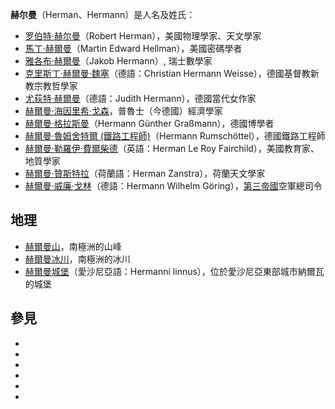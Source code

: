 '''赫尔曼'''（Herman、Hermann）是人名及姓氏：

*[[罗伯特·赫尔曼|罗伯特·赫尔曼]]（Robert Herman），美國物理學家、天文學家
*[[馬丁·赫爾曼|馬丁·赫爾曼]]（Martin Edward Hellman），美國密碼學者
*[[雅各布·赫爾曼|雅各布·赫爾曼]]（Jakob Hermann）, 瑞士數學家
*[[克里斯丁·赫爾曼·魏塞|克里斯丁·赫爾曼·魏塞]]（德語：Christian Hermann Weisse），德國基督教新教宗教哲學家
*[[尤荻特·赫爾曼|尤荻特·赫爾曼]]（德語：Judith Hermann），德國當代女作家
*[[赫爾曼·海因里希·戈森|赫爾曼·海因里希·戈森]]，普魯士（今德國）經濟學家
*[[赫爾曼·格拉斯曼|赫爾曼·格拉斯曼]]（Hermann Günther Graßmann），德國博學者
*[[赫爾曼·魯姆舍特爾_(鐵路工程師)|赫爾曼·魯姆舍特爾 (鐵路工程師)]]（Hermann Rumschöttel），德國鐵路工程師
*[[赫爾曼·勒羅伊·費爾柴德|赫爾曼·勒羅伊·費爾柴德]]（英語：Herman Le Roy Fairchild），美國教育家、地質學家
*[[赫爾曼·贊斯特拉|赫爾曼·贊斯特拉]]（荷蘭語：Herman Zanstra），荷蘭天文學家
*[[赫爾曼·威廉·戈林|赫爾曼·威廉·戈林]]（德語：Hermann Wilhelm Göring），[[第三帝國|第三帝國]]空軍總司令
== 地理 ==
*[[赫爾曼山|赫爾曼山]]，南極洲的山峰
*[[赫爾曼冰川|赫爾曼冰川]]，南極洲的冰川
*[[赫爾曼城堡|赫爾曼城堡]]（愛沙尼亞語：Hermanni linnus），位於愛沙尼亞東部城市納爾瓦的城堡

== 參見 ==
*{{le|Herman (name)|Herman (name)}}
*{{le|Hermann (name)|Hermann (name)}}
*{{Lookfrom|赫爾曼}}
*{{Lookfrom|赫尔曼}}
*{{Intitle|赫爾曼}}
*{{Intitle|赫尔曼}}

{{disambig|H|cat=三字人名消歧義}}